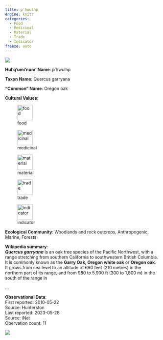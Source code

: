 ```yaml
---
title: p'hwulhp
engine: knitr
categories:
  - Food
  - Medicinal
  - Material
  - Trade
  - Indicator
freeze: auto
---
```

![](https://inaturalist-open-data.s3.amazonaws.com/photos/1018289/medium.jpg){fig-alt="p'hwulhp - Oregon oak"}

**Hul'q'umi'num' Name**: p'hwulhp



**Taxon Name**: Quercus garryana

**"Common" Name**: Oregon oak

**Cultural Values**:  

::: {layout-nrow=1 style="width:60%"}
![food](/files/food.svg){width=50px}

![medicinal](/files/medicinal.svg){width=50px}

![material](/files/material.svg){width=50px}

![trade](/files/trade.svg){width=50px}

![indicator](/files/indicator.svg){width=50px}
:::

**Ecological Community**: Woodlands and rock outcrops, Anthropogenic, Marine, Forests

**Wikipedia summary**:  
<i><b>Quercus garryana</b></i> is an oak tree species of the Pacific Northwest, with a range stretching from southern California to southwestern British Columbia. It is commonly known as the <b>Garry Oak, Oregon white oak</b> or <b>Oregon oak</b>. It grows from sea level to an altitude of 690 feet (210 metres) in the northern part of its range, and from 980 to 5,900&#160;ft (300 to 1,800&#160;m) in the south of the range in</p>...

**Observational Data**:   
First reported: 2010-05-22  
Source: Hunterston  
Last reported: 2023-05-28  
Source: iNat  
Obervation count: 11

![](community_dist.png)
